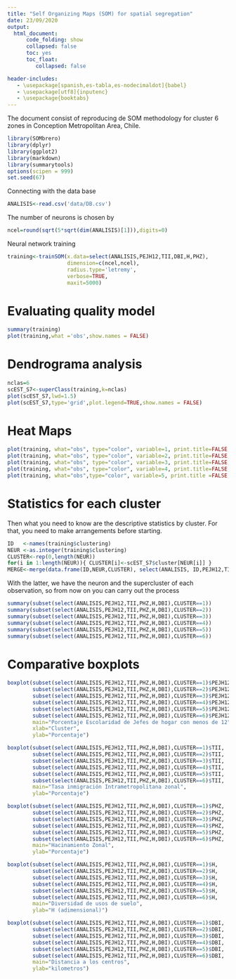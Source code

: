```yaml
---
title: "Self Organizing Maps (SOM) for spatial segregation"
date: 23/09/2020
output: 
  html_document:
      code_folding: show
      collapsed: false
      toc: yes
      toc_float: 
         collapsed: false

header-includes:
   - \usepackage[spanish,es-tabla,es-nodecimaldot]{babel}
   - \usepackage[utf8]{inputenc}
   - \usepackage{booktabs}
---
```


The document consist of reproducing de SOM methodology for cluster 6 zones in Conception Metropolitan Area, Chile.
```r
library(SOMbrero)
library(dplyr)
library(ggplot2)
library(markdown)
library(summarytools)
options(scipen = 999)
set.seed(67)
```
 Connecting with the data base
```r
ANALISIS<-read.csv('data/DB.csv')
```
 The number of neurons is chosen by
```r
ncel=round(sqrt(5*sqrt(dim(ANALISIS)[1])),digits=0)
```
 Neural network training
```r
training<-trainSOM(x.data=select(ANALISIS,PEJH12,TII,DBI,H,PHZ),
                   dimension=c(ncel,ncel),
                   radius.type='letremy',
                   verbose=TRUE,
                   maxit=5000)
```
# Evaluating quality model
```r
summary(training)
plot(training,what ='obs',show.names = FALSE)
```

# Dendrograma analysis

```r
nclas=6
scEST_S7<-superClass(training,k=nclas)
plot(scEST_S7,lwd=1.5)
plot(scEST_S7,type='grid',plot.legend=TRUE,show.names = FALSE)
```

# Heat Maps

```r
plot(training, what="obs", type="color", variable=1, print.title=FALSE, main='Porcentaje Escolaridad del Jefe de hogar menor a 12') + geom_raster()
plot(training, what="obs", type="color", variable=2, print.title=FALSE, main='Tasa Inmigración Intrametropolitana') + geom_raster()
plot(training, what="obs", type="color", variable=3, print.title=FALSE, main='Distancias al Bicentro más cercano') + geom_raster()
plot(training, what="obs", type="color", variable=4, print.title=FALSE, main='Diversidad de Usos de Suelo') + geom_raster()
plot(training, what="obs",type="color", variable=5, print.title =FALSE, main='Porcentaje Hacinamiento Zonal') + geom_raster()
```

# Statistics for each cluster

Then what you need to know are the descriptive statistics by cluster. For that, you need to make arrangements before starting.
```r
ID   <-names(training$clustering)
NEUR <-as.integer(training$clustering)
CLUSTER<-rep(0,length(NEUR))
for(i in 1:length(NEUR)){ CLUSTER[i]<-scEST_S7$cluster[NEUR[i]] }
MERGE<-merge(data.frame(ID,NEUR,CLUSTER), select(ANALISIS, ID,PEJH12,TII,H,PHZ,DBI), by.x="ID", by.y="ID")
```

 
With the latter, we have the neuron and the supercluster of each observation, so from now on you can carry out the process
```r
summary(subset(select(ANALISIS,PEJH12,TII,PHZ,H,DBI),CLUSTER==1))
summary(subset(select(ANALISIS,PEJH12,TII,PHZ,H,DBI),CLUSTER==2))
summary(subset(select(ANALISIS,PEJH12,TII,PHZ,H,DBI),CLUSTER==3))
summary(subset(select(ANALISIS,PEJH12,TII,PHZ,H,DBI),CLUSTER==4))
summary(subset(select(ANALISIS,PEJH12,TII,PHZ,H,DBI),CLUSTER==5))
summary(subset(select(ANALISIS,PEJH12,TII,PHZ,H,DBI),CLUSTER==6))
```
# Comparative boxplots
```r
boxplot(subset(select(ANALISIS,PEJH12,TII,PHZ,H,DBI),CLUSTER==1)$PEJH12,
        subset(select(ANALISIS,PEJH12,TII,PHZ,H,DBI),CLUSTER==2)$PEJH12,
        subset(select(ANALISIS,PEJH12,TII,PHZ,H,DBI),CLUSTER==3)$PEJH12,
        subset(select(ANALISIS,PEJH12,TII,PHZ,H,DBI),CLUSTER==4)$PEJH12,
        subset(select(ANALISIS,PEJH12,TII,PHZ,H,DBI),CLUSTER==5)$PEJH12,
        subset(select(ANALISIS,PEJH12,TII,PHZ,H,DBI),CLUSTER==6)$PEJH12,
        main="Porcentaje Escolaridad de Jefes de hogar con menos de 12",
        xlab="Cluster",
        ylab="Porcentaje")
```

```r
boxplot(subset(select(ANALISIS,PEJH12,TII,PHZ,H,DBI),CLUSTER==1)$TII,
        subset(select(ANALISIS,PEJH12,TII,PHZ,H,DBI),CLUSTER==2)$TII,
        subset(select(ANALISIS,PEJH12,TII,PHZ,H,DBI),CLUSTER==3)$TII,
        subset(select(ANALISIS,PEJH12,TII,PHZ,H,DBI),CLUSTER==4)$TII,
        subset(select(ANALISIS,PEJH12,TII,PHZ,H,DBI),CLUSTER==5)$TII,
        subset(select(ANALISIS,PEJH12,TII,PHZ,H,DBI),CLUSTER==6)$TII,
        main="Tasa inmigración Intrametropolitana zonal",
        ylab="Porcentaje")
```
```r
boxplot(subset(select(ANALISIS,PEJH12,TII,PHZ,H,DBI),CLUSTER==1)$PHZ,
        subset(select(ANALISIS,PEJH12,TII,PHZ,H,DBI),CLUSTER==2)$PHZ,
        subset(select(ANALISIS,PEJH12,TII,PHZ,H,DBI),CLUSTER==3)$PHZ,
        subset(select(ANALISIS,PEJH12,TII,PHZ,H,DBI),CLUSTER==4)$PHZ,
        subset(select(ANALISIS,PEJH12,TII,PHZ,H,DBI),CLUSTER==5)$PHZ,
        subset(select(ANALISIS,PEJH12,TII,PHZ,H,DBI),CLUSTER==6)$PHZ,
        main="Hacinamiento Zonal",
        ylab="Porcentaje")
```
```r
boxplot(subset(select(ANALISIS,PEJH12,TII,PHZ,H,DBI),CLUSTER==1)$H,
        subset(select(ANALISIS,PEJH12,TII,PHZ,H,DBI),CLUSTER==2)$H,
        subset(select(ANALISIS,PEJH12,TII,PHZ,H,DBI),CLUSTER==3)$H,
        subset(select(ANALISIS,PEJH12,TII,PHZ,H,DBI),CLUSTER==4)$H,
        subset(select(ANALISIS,PEJH12,TII,PHZ,H,DBI),CLUSTER==5)$H,
        subset(select(ANALISIS,PEJH12,TII,PHZ,H,DBI),CLUSTER==6)$H,
        main="Diversidad de usos de suelo",
        ylab="H (adimensional)")
```

```r
boxplot(subset(select(ANALISIS,PEJH12,TII,PHZ,H,DBI),CLUSTER==1)$DBI,
        subset(select(ANALISIS,PEJH12,TII,PHZ,H,DBI),CLUSTER==2)$DBI,
        subset(select(ANALISIS,PEJH12,TII,PHZ,H,DBI),CLUSTER==3)$DBI,
        subset(select(ANALISIS,PEJH12,TII,PHZ,H,DBI),CLUSTER==4)$DBI,
        subset(select(ANALISIS,PEJH12,TII,PHZ,H,DBI),CLUSTER==5)$DBI,
        subset(select(ANALISIS,PEJH12,TII,PHZ,H,DBI),CLUSTER==6)$DBI,
        main="Distancia a los centros",
        ylab="kilometros")
```

